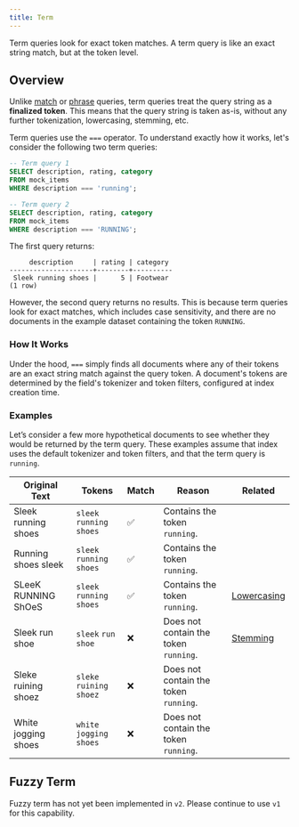 ```yaml
---
title: Term
---
```


Term queries look for exact token matches. A term query is like an exact string match, but at the
token level.

## Overview

Unlike [match](/documentation/full-text/match) or [phrase](/documentation/full-text/phrase) queries, term queries treat the query
string as a **finalized token**. This means that the query string is taken as-is, without any further tokenization, lowercasing,
stemming, etc.

Term queries use the `===` operator. To understand exactly how it works, let's consider the following two term queries:

```sql
-- Term query 1
SELECT description, rating, category
FROM mock_items
WHERE description === 'running';

-- Term query 2
SELECT description, rating, category
FROM mock_items
WHERE description === 'RUNNING';
```

The first query returns:

```csv
     description     | rating | category
---------------------+--------+----------
 Sleek running shoes |      5 | Footwear
(1 row)
```

However, the second query returns no results. This is because term queries look for exact matches, which includes
case sensitivity, and there are no documents in the example dataset containing the token `RUNNING`.

### How It Works

Under the hood, `===` simply finds all documents where any of their tokens are an exact string match against the query token.
A document's tokens are determined by the field's tokenizer and token filters, configured at index creation time.

### Examples

Let’s consider a few more hypothetical documents to see whether they would be returned by the term query.
These examples assume that index uses the default tokenizer and token filters, and that the term query is
`running`.

| Original Text       | Tokens                    | Match | Reason                                | Related                                    |
| ------------------- | ------------------------- | ----- | ------------------------------------- | ------------------------------------------ |
| Sleek running shoes | `sleek` `running` `shoes` | ✅    | Contains the token `running`.         |
| Running shoes sleek | `sleek` `running` `shoes` | ✅    | Contains the token `running`.         |
| SLeeK RUNNING ShOeS | `sleek` `running` `shoes` | ✅    | Contains the token `running`.         | [Lowercasing](/documentation/v2/indexing)  |
| Sleek run shoe      | `sleek` `run` `shoe`      | ❌    | Does not contain the token `running`. | [Stemming](<(/documentation/v2/indexing)>) |
| Sleke ruining shoez | `sleke` `ruining` `shoez` | ❌    | Does not contain the token `running`. |
| White jogging shoes | `white` `jogging` `shoes` | ❌    | Does not contain the token `running`. |

## Fuzzy Term

Fuzzy term has not yet been implemented in `v2`. Please continue to use `v1` for this capability.
